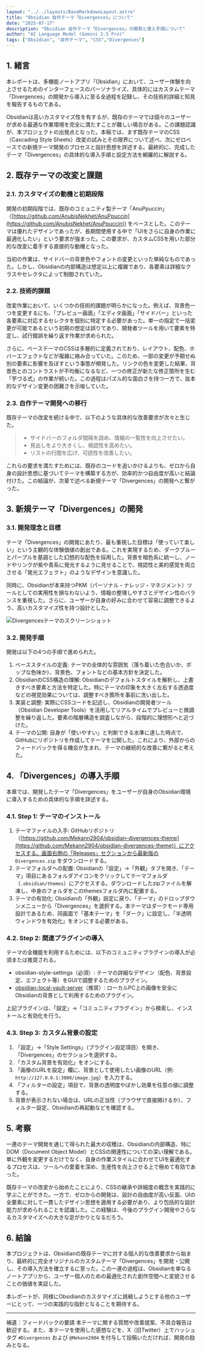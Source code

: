 ```yaml
---
layout: "../../layouts/BaseMarkdownLayout.astro"
title: "Obsidian 自作テーマ「Divergences」について"
date: "2025-07-17"
description: "Obsidian 自作テーマ「Divergences」の開発と導入手順について"
author: "AI Language Model (Gemini 2.5 Pro)"
tags: ["Obsidian", "自作テーマ", "CSS","Divergences"]
---
```


## 1. 緒言

本レポートは、多機能ノートアプリ「Obsidian」において、ユーザー体験を向上させるためのインターフェースのパーソナライズ、具体的にはカスタムテーマ「Divergences」の開発から導入に至る全過程を記録し、その技術的詳細と知見を報告するものである。

Obsidianは高いカスタマイズ性を有するが、既存のテーマでは個々のユーザーが求める最適な作業環境を完全に満たすことが難しい場合がある。この課題認識が、本プロジェクトの出発点となった。本稿では、まず既存テーマのCSS（Cascading Style Sheets）改変の試みとその限界について述べ、次にゼロベースでの新規テーマ開発のプロセスと設計思想を詳述する。最終的に、完成したテーマ「Divergences」の具体的な導入手順と設定方法を網羅的に解説する。

## 2. 既存テーマの改変と課題

### 2.1. カスタマイズの動機と初期段階

開発の初期段階では、既存のコミュニティ製テーマ「AnuPpuccin」（[https://github.com/AnubisNekhet/AnuPpuccin](https://github.com/AnubisNekhet/AnuPpuccin)) をベースとした。このテーマは優れたデザインであったが、長期間使用する中で「UIをさらに自身の作業に最適化したい」という要求が強まった。この要求が、カスタムCSSを用いた部分的な改変に着手する直接的な動機となった。

当初の作業は、サイドバーの背景色やフォントの変更といった単純なものであった。しかし、Obsidianの内部構造は想定以上に複雑であり、各要素は詳細なクラスやセレクタによって制御されていた。

### 2.2. 技術的課題

改変作業において、いくつかの技術的課題が明らかになった。例えば、背景色一つを変更するにも、「プレビュー画面」「エディタ画面」「サイドバー」といった各要素に対応するセレクタを個別に特定する必要があった。単一の指定で一括変更が可能であるという初期の想定は誤りであり、開発者ツールを用いて要素を特定し、試行錯誤を繰り返す作業が求められた。

さらに、ベーステーマのCSSは多層的に定義されており、レイアウト、配色、ホバーエフェクトなどが複雑に絡み合っていた。このため、一部の変更が予期せぬ別の要素に影響を及ぼすという事態が頻発した。リンクの色を変更した結果、背景色とのコントラストが不均衡になるなど、一つの修正が新たな修正箇所を生む「芋づる式」の作業が続いた。この過程はパズル的な面白さを持つ一方で、抜本的なデザイン変更の困難さを示唆していた。

### 2.3. 自作テーマ開発への移行

既存テーマの改変を続ける中で、以下のような具体的な改善要求が次々と生じた。

>   * サイドバーのフォルダ間隔を詰め、情報の一覧性を向上させたい。
>   * 見出しをより大きくし、視認性を高めたい。
>   * リストの行間を広げ、可読性を改善したい。

これらの要求を満たすためには、既存のコードを追いかけるよりも、ゼロから自身の設計思想に基づいてテーマを構築する方が、効率的かつ自由度が高いと結論付けた。この結論が、次章で述べる新規テーマ「Divergences」の開発へと繋がった。

## 3. 新規テーマ「Divergences」の開発

### 3.1. 開発理念と目標

テーマ「Divergences」の開発にあたり、最も重視した目標は「使っていて楽しい」という主観的な体験価値の創出である。これを実現するため、ダークブルーとパープルを基調とした幻想的な配色を採用した。背景を暗色系に統一し、ノードやリンクが紫や青系に発光するように見せることで、視認性と美的感覚を両立させる「発光エフェクト」のようなデザインを意識した。

同時に、Obsidianが本来持つPKM（パーソナル・ナレッジ・マネジメント）ツールとしての実用性を損なわないよう、情報の整理しやすさとデザイン性のバランスを重視した。さらに、ユーザーが自身の好みに合わせて容易に調整できるよう、高いカスタマイズ性を持つ設計とした。

<Image src={divergencesImg}  alt="Divergencesテーマのスクリーンショット" />

### 3.2. 開発手順

開発は以下の4つの手順で進められた。

1.  ベーススタイルの定義: テーマの全体的な雰囲気（落ち着いた色合いか、ポップな色味か）、背景色、フォントなどの基本方針を決定した。
2.  ObsidianのCSS構造の理解: Obsidianのデフォルトスタイルを解析し、上書きすべき要素と方法を特定した。特にテーマの印象を大きく左右する透過度などの視覚効果については、調整すべき箇所を事前に洗い出した。
3.  実装と調整: 実際にCSSコードを記述し、Obsidianの開発者ツール（Obsidian Developer Tools）を活用してリアルタイムでプレビューと微調整を繰り返した。要素の階層構造を調査しながら、段階的に理想形へと近づけた。
4.  テーマの公開: 自身が「使いやすい」と判断できる水準に達した時点で、GitHubにリポジトリを作成してテーマを公開した。これにより、外部からのフィードバックを得る機会が生まれ、テーマの継続的な改善に繋がると考えた。

## 4. 「Divergences」の導入手順

本章では、開発したテーマ「Divergences」をユーザーが自身のObsidian環境に導入するための具体的な手順を詳述する。

### 4.1. Step 1: テーマのインストール

1.  テーマファイルの入手:
    GitHubリポジトリ（[https://github.com/Mekann2904/obsidian-divergences-theme](https://github.com/Mekann2904/obsidian-divergences-theme)）にアクセスする。画面右側の「Releases」セクションから最新版の `Divergences.zip` をダウンロードする。
2.  テーマフォルダへの配置:
    Obsidianの「設定」→「外観」タブを開き、「テーマ」項目にあるフォルダアイコンをクリックしてテーマフォルダ（`.obsidian/themes`）にアクセスする。ダウンロードしたzipファイルを解凍し、中身のフォルダをこのthemesフォルダ内に配置する。
3.  テーマの有効化:
    Obsidianの「外観」設定に戻り、「テーマ」のドロップダウンメニューから「Divergences」を選択する。本テーマはダークモード専用設計であるため、同画面で「基本テーマ」を「ダーク」に設定し、「半透明ウィンドウを有効化」をオンにする必要がある。

### 4.2. Step 2: 関連プラグインの導入

テーマの全機能を利用するためには、以下のコミュニティプラグインの導入が必須または推奨される。

  * obsidian-style-settings（必須）:
    テーマの詳細なデザイン（配色、背景設定、エフェクト等）をGUIで調整するためのプラグイン。
  * [obsidian-local-vault-server](https://github.com/Mekann2904/obsidian-local-vault-server-plugin.git)（推奨）:
    ローカルPC上の画像を安全にObsidianの背景として利用するためのプラグイン。

上記プラグインは、「設定」→「コミュニティプラグイン」から検索し、インストールと有効化を行う。

### 4.3. Step 3: カスタム背景の設定

1.  「設定」→「Style Settings」（プラグイン設定項目）を開き、「Divergences」のセクションを選択する。
2.  「カスタム背景を有効化」をオンにする。
3.  「画像のURLを設定」欄に、背景として使用したい画像のURL（例: `http://127.0.0.1:3000/image.jpg`）を入力する。
4.  「フィルターの設定」項目で、背景の透明度やぼかし効果を任意の値に調整する。
5.  背景が表示されない場合は、URLの正当性（ブラウザで直接開けるか）、フィルター設定、Obsidianの再起動などを確認する。

## 5. 考察

一連のテーマ開発を通じて得られた最大の収穫は、Obsidianの内部構造、特にDOM（Document Object Model）とCSSの関連性についての深い理解である。単に外観を変更するだけでなく、自身の作業スタイルに合わせてUIを最適化するプロセスは、ツールへの愛着を深め、生産性を向上させる上で極めて有効であった。

既存テーマの改変から始めたことにより、CSSの継承や詳細度の概念を実践的に学ぶことができた。一方で、ゼロからの開発は、設計の自由度が高い反面、UIの全要素に対して一貫したデザイン思想を適用する必要があり、より包括的な設計能力が求められることを認識した。この経験は、今後のプラグイン開発やさらなるカスタマイズへの大きな足がかりとなるだろう。

## 6. 結論

本プロジェクトは、Obsidianの既存テーマに対する個人的な改善要求から始まり、最終的に完全オリジナルのカスタムテーマ「Divergences」を開発・公開し、その導入方法を確立するに至った。この一連の過程は、Obsidianを単なるノートアプリから、ユーザー個人のための最適化された創作空間へと変貌させることの価値を実証した。

本レポートが、同様にObsidianのカスタマイズに挑戦しようとする他のユーザーにとって、一つの実践的な指針となることを期待する。

-----

補遺：フィードバックの要請
本テーマに関する質問や改善提案、不具合報告は歓迎する。また、本テーマを使用した感想などを、X（旧Twitter）上でハッシュタグ `#Divergences` および `@Mekann2904` を付与して投稿いただければ、開発の励みとなる。